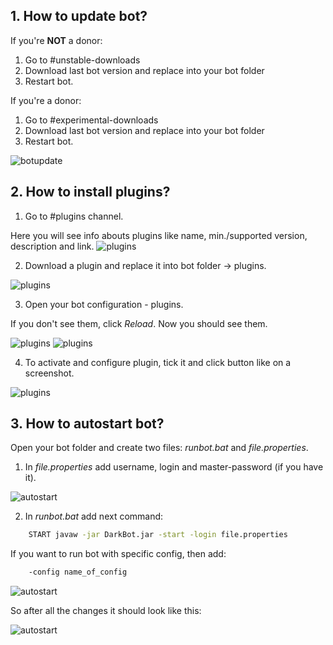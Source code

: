 ## 1. How to update bot?

If you're **NOT** a donor:

1. Go to #unstable-downloads
2. Download last bot version and replace into your bot folder
3. Restart bot.

If you're a donor:

1. Go to #experimental-downloads
2. Download last bot version and replace into your bot folder
3. Restart bot.

![botupdate](public/botupdate.png)

## 2. How to install plugins?

1. Go to #plugins channel.

Here you will see info abouts plugins like name, min./supported version, description and link.
![plugins](public/plugins1.png)


2. Download a plugin and replace it into bot folder -> plugins.

![plugins](public/plugins2.gif)

3. Open your bot configuration - plugins. 

If you don't see them, click *Reload*. Now you should see them.

![plugins](public/plugins3.png)
![plugins](public/plugins4.png)

4. To activate and configure plugin, tick it and click button like on a screenshot.

![plugins](public/plugins5.png)

## 3. How to autostart bot?

Open your bot folder and create two files: *runbot.bat* and *file.properties*.

1. In *file.properties* add username, login and master-password (if you have it).

![autostart](public/autostart1.png)

2. In *runbot.bat* add next command:

```bash
    START javaw -jar DarkBot.jar -start -login file.properties
```

If you want to run bot with specific config, then add:

```bash
    -config name_of_config
```

![autostart](public/autostart2.png)

So after all the changes it should look like this:

![autostart](public/autostart3.png)

